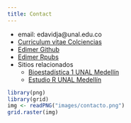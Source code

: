 ```yaml
---
title: Contact
---
```


<div class = "row">

<div class = "col-md-5">
- email: edavidja@unal.edu.co
- [Curriculum vitae Colciencias](http://scienti.colciencias.gov.co:8081/cvlac/visualizador/generarCurriculoCv.do?cod_rh=0001631243)
- [Edimer Github](https://github.com/Edimer)
- [Edimer Rpubs](https://rpubs.com/Edimer)
- Sitios relacionados
    - [Bioestadística 1 UNAL Medellín](https://bioestadistica.github.io/)
    - [Estudio R UNAL Medellín](https://estudior.github.io/)
</div>

<div class = "col-md-4">
```r
library(png)
library(grid)
img <- readPNG("images/contacto.png")
grid.raster(img)
```
</div>
</div>  